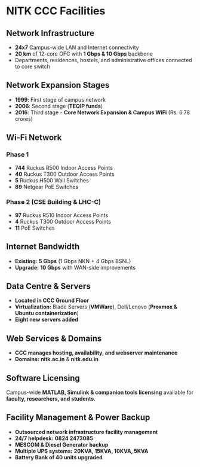 
# NITK CCC Facilities

## Network Infrastructure
- **24x7** Campus-wide LAN and Internet connectivity
- **20 km** of 12-core OFC with **1 Gbps & 10 Gbps** backbone
- Departments, residences, hostels, and administrative offices connected to core switch

## Network Expansion Stages
- **1999**: First stage of campus network
- **2006**: Second stage (**TEQIP funds**)
- **2016**: Third stage - **Core Network Expansion & Campus WiFi** (Rs. 6.78 crores)

## Wi-Fi Network
### **Phase 1**
- **744** Ruckus R500 Indoor Access Points
- **40** Ruckus T300 Outdoor Access Points
- **5** Ruckus H500 Wall Switches
- **89** Netgear PoE Switches

### **Phase 2 (CSE Building & LHC-C)**
- **97** Ruckus R510 Indoor Access Points
- **4** Ruckus T300 Outdoor Access Points
- **11** PoE Switches

## Internet Bandwidth
- **Existing:** **5 Gbps** (1 Gbps NKN + 4 Gbps BSNL)
- **Upgrade:** **10 Gbps** with WAN-side improvements

## Data Centre & Servers
- **Located in CCC Ground Floor**
- **Virtualization:** Blade Servers (**VMWare**), Dell/Lenovo (**Proxmox & Ubuntu containerization**)
- **Eight new servers added**

## Web Services & Domains
- **CCC manages hosting, availability, and webserver maintenance**
- **Domains:** **nitk.ac.in** & **nitk.edu.in**

## Software Licensing
Campus-wide **MATLAB, Simulink & companion tools licensing** available for **faculty, researchers, and students**.

## Facility Management & Power Backup
- **Outsourced network infrastructure facility management**
- **24/7 helpdesk:** **0824 2473085**
- **MESCOM & Diesel Generator backup**
- **Multiple UPS systems:** **20KVA, 15KVA, 10KVA, 5KVA**
- **Battery Bank of 40 units upgraded**
